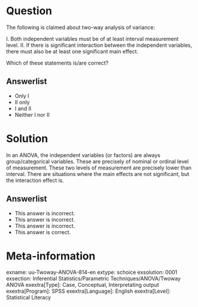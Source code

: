 Question
========
  
The following is claimed about two-way analysis of variance:

I. Both independent variables must be of at least interval measurement level. II. If there is significant interaction between the independent variables, there must also be at least one significant main effect.

Which of these statements is/are correct?


  
Answerlist
----------
* Only I
* II only
* I and II
* Neither I nor II

Solution
========
  
In an ANOVA, the independent variables (or factors) are always group/categorical variables. These are precisely of nominal or ordinal level of measurement. These two levels of measurement are precisely lower than interval. There are situations where the main effects are not significant, but the interaction effect is.


Answerlist
----------
* This answer is incorrect.
* This answer is incorrect.
* This answer is incorrect.
* This answer is correct.

Meta-information
================
exname: uu-Twoway-ANOVA-814-en
extype: schoice
exsolution: 0001
exsection: Inferential Statistics/Parametric Techniques/ANOVA/Twoway ANOVA
exextra[Type]: Case, Conceptual, Interpretating output
exextra[Program]: SPSS
exextra[Language]: English
exextra[Level]: Statistical Literacy